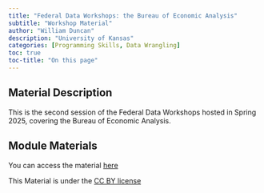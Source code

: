 ```yaml
---
title: "Federal Data Workshops: the Bureau of Economic Analysis"
subtitle: "Workshop Material"
author: "William Duncan"
description: "University of Kansas"
categories: [Programming Skills, Data Wrangling]
toc: true
toc-title: "On this page"
---
```


## Material Description

This is the second session of the Federal Data Workshops hosted in Spring 2025, covering the Bureau of Economic Analysis.

## Module Materials

You can access the material [here](https://github.com/KansasData/Module/tree/main/ku_duncan_federal_economic)

This Material is under the [CC BY license](https://creativecommons.org/licenses/by/4.0/)
